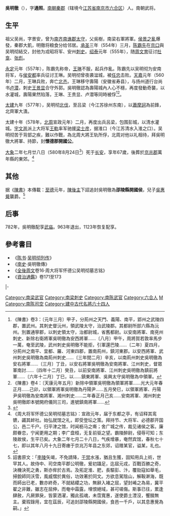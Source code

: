 '''吳明徹'''（{{bd|512年||580年|}}），字'''通照'''。[[南朝|南朝]][[秦郡_(东晋)|秦郡]]（辖境今[[江苏省|江苏省]][[南京市|南京市]][[六合区|六合区]]）人。南朝武将。

==生平==
祖父吴尚，字景安，曾为[[南齐|南齐]][[南谯郡|南谯郡]][[太守|太守]]，父吳樹，南梁右軍將軍。[[侯景之亂|侯景之亂]]爆發，秦郡大飢，明徹将粮食分给邻居。[[承聖|承圣]]三年（554年）三月，[[陈霸先|陈霸先]]在[[京口|京口]]與吴明彻結交，封他为戎昭将军、安州[[刺史|刺史]]。[[紹泰|绍泰]]元年（555年），随[[周文育|周文育]]征讨[[杜龛|杜龛]]、[[张彪|张彪]]。

[[永定_(南朝陳)|永定]]元年（557年），陈霸先称帝，[[王琳_(会稽)|王琳]]不服，起兵作亂。陈霸先以吴明彻为安南将军，与[[侯安都|侯安都]]率兵征讨王琳。吴明彻曾夜袭湓城，被[[任忠_(南朝)|任忠]]击败。[[天嘉|天嘉]]元年（560年）二月，王琳兵败，奔亡[[北齐|北齐]]。王琳移守壽陽（安徽省寿县），与扬州道行台尚书[[卢潜|卢潜]]，刺史[[王景显|王景显]]合守外郭。吳明徹認為壽陽城內人心不穩，再度發動奇襲，以水灌城，壽陽果然陷落，王琳、王贵显、卢潜等同時被俘<ref>《陳書》卷3：〔元年三月〕甲子，分荊州之天門、義陽、南平，郢州之武陵四郡，置武州。其刺史督沅州，領武陵太守，治武陵郡。其都尉所部六縣為沅州。別置通寧郡，以刺史領太守，治都尉城，省舊都尉。以安南將軍、南兗州刺史、新除右衛將軍吳明徹為安西將軍……〔八月〕甲午，周將賀若敦率馬步一萬，奄至武陵，武州刺史吳明徹不能拒，引軍還巴陵……〔二年〕夏四月，分荊州之南平、宜都、羅、河東四郡，置南荊州，鎮河東郡。以安西將軍、武州刺史吳明徹為南荊州刺史……〔三年閏二月〕辛亥，以南荊州刺史吳明徹為安右將軍……〔三月〕丁丑，以安右將軍吳明徹為安南將軍、江州刺史，督眾軍南討……〔四年十二月〕癸丑，以前安南將軍、江州刺史吳明徹為鎮前將軍……〔六年十二月〕丁巳，以……鎮東將軍、吳興太守吳明徹為中領軍。</ref><ref>《陳書》卷4：〔天康元年五月〕新除中領軍吳明徹為領軍將軍……光大元年春正月……己卯，以領軍將軍吳明徹為丹陽尹……五月癸巳，以領軍將軍、丹陽尹吳明徹為安南將軍、湘州刺史……二年春正月己亥……安南將軍、湘州刺史吳明徹即本號開府儀同三司，進號鎮南將軍……</ref>。

[[太建|太建]]九年（577年），吴明彻[[太建北伐|北伐]]，至吕梁（今江苏徐州东南），以[[蕭摩訶|蕭摩訶]]為前鋒，北齊軍大潰。

太建十年（578年，[[北周|北周]]宣政元年）二月，再度出兵呂梁，包围彭城，以清水灌城。[[宇文邕|宇文邕]]派上大将军[[王轨_(北周)|王軌]]率军驰援[[梁士彦|梁士彦]]，据淮口（今江苏清水入淮之口）。吴明彻苦于背部之疾，難以作戰，為北周大將王轨所俘，北周对他以礼相待，拜吳明徹大將軍、持節，封'''懷德郡開國公'''。

[[大象_(年號)|大象]]二年七月廿八日（580年8月24日<ref>{{Cite web |url=https://sinocal.sinica.edu.tw/ |title=兩千年中西曆換算 |accessdate=2020-10-03 |archive-date=2020-09-05 |archive-url=https://web.archive.org/web/20200905100422/https://sinocal.sinica.edu.tw/ |dead-url=no }}</ref>）死于[[长安|长安]]，享年67歲，後葬於[[京兆郡|京兆郡]]萬年縣的東郊。<ref>《周大将军怀德公吴明彻墓志铭》：宣政元年，届于东都之亭，有诏释其鸾镳，蠲其衅社。始弘就馆之礼，即受登坛之策。拜持节、大将军、必德郡开国公，邑二千户。归平津之馆，时闻枥马之嘶；舍广城之传，裁见诸侯之客。廉颇眷恋，宁闻更用之期；李广盘桓，无复前驱之望。霸陵醉尉，侵辱可知；东陵故侯，生平已矣。大象二年七月二十八日，气疾增暴，奄然宾馆，春秋七十七，即以其年八月十九日寄瘗于京兆万年县之东郊，诏赠某官，谥某，礼也。</ref>

==其他==
据《[[陳書|陳書]]》本傳載：[[至德_(南朝陈)|至德]]元年，[[陳後主|陳後主]]下詔追封吳明徹為'''邵陵縣開國侯'''，兒子[[吳惠覺|吳惠覺]]襲爵。<ref>詔書原文：「[[李陵|李陵]]矢竭，不免請降，[[于禁|于禁]]水漲，猶且生獲，固知用兵上術，世罕其人。故侍中、司空南平郡公明徹，爰初躡足，迄屆元戎，百戰百勝之奇，決機決死之勇，斯亦侔於古焉。及拓定淮、肥，長驅彭、汴，覆勍寇如舉毛，掃銳師同沃雪，風威慴於異俗，功效著於同文。方欲息駕陰山，解鞍澣海，既而師出已老，數亦終奇，不就結纓之功，無辭入褚之屈，望封崤之為易，冀平翟之非難，雖志在屈伸，而奄中霜露，埋恨絕域，甚可嗟傷。斯事已往，累逢肆赦，凡厥罪戾，皆蒙洒濯，獨此孤魂，未霑寬惠，遂使爵土湮沒，饗醊無主。棄瑕錄用，宜在茲辰，可追封邵陵縣開國侯，食邑一千戶，以其息惠覺為嗣。」</ref>

==后事==
{{seealso|武庙}}
782年，吳明徹配享[[武庙|武庙]]。963年退出，1123年恢复配享。

==參考書目==
*《[[陈书|陈书]]·[[s:陳書/卷9#吳明徹|吴明彻列传]]》
*《[[南史|南史]]·吳明徹傳》
*《[[全後周文|全後周文]]卷16·周大将军怀德公吴明彻墓志铭》
*《[[資治通鑑|資治通鑑]]》卷171至173
{{reflist}}
{{refend}}
{{Start box}}
{{s-gov}}
|-
{{s-vacant||last=[[章昭達|章昭達]]}}
{{s-title|[[南陳|南陳]][[司空|司空]]|576年－578年}}
{{s-vacant||next=[[司馬消難|司馬消難]]}}
{{end box}}
{{DEFAULTSORT:W}}
[[Category:南梁武官|Category:南梁武官]]
[[Category:南梁刺史|Category:南梁刺史]]
[[Category:南陈武官|Category:南陈武官]]
[[Category:六合人|Category:六合人]]
[[Category:吴姓|M]]
[[Category:南陈司空|Category:南陈司空]]
[[Category:建中古代名將六十四人|Category:建中古代名將六十四人]]